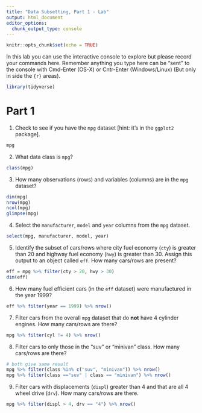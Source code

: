 ```yaml
---
title: "Data Subsetting, Part 1 - Lab"
output: html_document
editor_options: 
  chunk_output_type: console
---
```


```r
knitr::opts_chunk$set(echo = TRUE)
```

In this lab you can use the interactive console to explore but please record your commands here.  Remember anything you type here can be "sent" to the console with Cmd-Enter (OS-X) or Cntr-Enter (Windows/Linux) (But only in side the ```{r}``` areas).

```r
library(tidyverse)
```

# Part 1

1. Check to see if you have the `mpg` dataset [hint: it's in the `ggplot2` package].

```r
mpg
```


2. What data class is `mpg`?
```r
class(mpg)
```

3. How many observations (rows) and variables (columns) are in the `mpg` dataset?

```r
dim(mpg)
nrow(mpg)
ncol(mpg)
glimpse(mpg)
```

4. Select the `manufacturer`, `model` and `year` columns from the `mpg` dataset.

```r
select(mpg, manufacturer, model, year)
```

5. Identify the subset of cars/rows where city fuel economy (`cty`) is greater than 20 and highway fuel economy (`hwy`) is greater than 30. Assign this output to an object called `eff`. How many cars/rows are present?

```r
eff = mpg %>% filter(cty > 20, hwy > 30)
dim(eff)
```

6. How many fuel efficient cars (in the `eff` dataset) were manufactured in the year 1999?

```r
eff %>% filter(year == 1999) %>% nrow()

```

7. Filter cars from the overall `mpg` dataset that do **not** have 4 cylinder engines. How many cars/rows are there?

```r
mpg %>% filter(cyl != 4) %>% nrow()

```

8. Filter cars to only those in the "suv" or "minivan" class. How many cars/rows are there?

```r
# both give same result
mpg %>% filter(class %in% c("suv", "minivan")) %>% nrow()
mpg %>% filter(class =="suv" | class == "minivan") %>% nrow()
```

9. Filter cars with displacements (`displ`) greater than 4 and that are all 4 wheel drive (`drv`). How many cars/rows are there. 

```r
mpg %>% filter(displ > 4, drv == "4") %>% nrow()
```